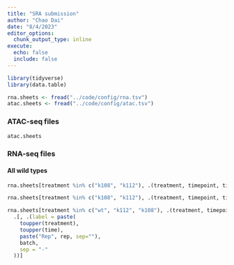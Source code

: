 ```yaml
---
title: "SRA submission"
author: "Chao Dai"
date: "8/4/2023"
editor_options:
  chunk_output_type: inline
execute: 
  echo: false
  include: false
---
```


```r
library(tidyverse)
library(data.table)
```


```r
rna.sheets <- fread("../code/config/rna.tsv")
atac.sheets <- fread("../code/config/atac.tsv")
```

### ATAC-seq files

```r
atac.sheets 
```

### RNA-seq files


#### All wild types
```r
rna.sheets[treatment %in% c("k108", "k112"), .(treatment, timepoint, time, rep, batch, fastq)][order(treatment, timepoint, rep, batch, fastq)]
```


```r
rna.sheets[treatment %in% c("k108", "k112"), .(treatment, timepoint, time, rep, batch, fastq)][order(treatment, timepoint, rep, batch, fastq)][, .(fastq)]
```


```r
rna.sheets[treatment %in% c("wt", "k112", "k108"), .(treatment, timepoint, time, rep, batch)][order(treatment, timepoint, rep, batch)] %>% unique %>% 
  .[, .(label = paste(
    toupper(treatment),
    toupper(time),
    paste("Rep", rep, sep=""),
    batch,
    sep = "-"
  ))]
```

